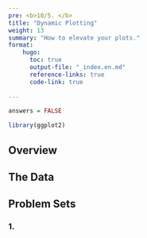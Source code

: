 ```yaml
---
pre: <b>10/5. </b>
title: "Dynamic Plotting"
weight: 13
summary: "How to elevate your plots."
format:
    hugo:
      toc: true
      output-file: "_index.en.md"
      reference-links: true
      code-link: true
      
---
```


```r
answers = FALSE

library(ggplot2)
```

## Overview


## The Data


## Problem Sets

### 1. 